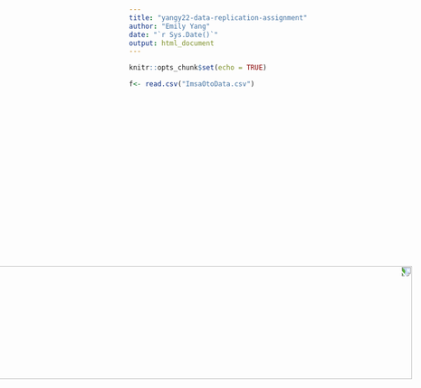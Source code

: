 ```yaml
---
title: "yangy22-data-replication-assignment"
author: "Emily Yang"
date: "`r Sys.Date()`"
output: html_document
---
```


```r
knitr::opts_chunk$set(echo = TRUE)
```

```r
f<- read.csv("ImsaOtoData.csv")
```
<img src=/Users/emily/Documents/GitHub/yangy22-data-replication-assignment/Table.png style="transform:rotate(90deg);" width="200" height="800">
